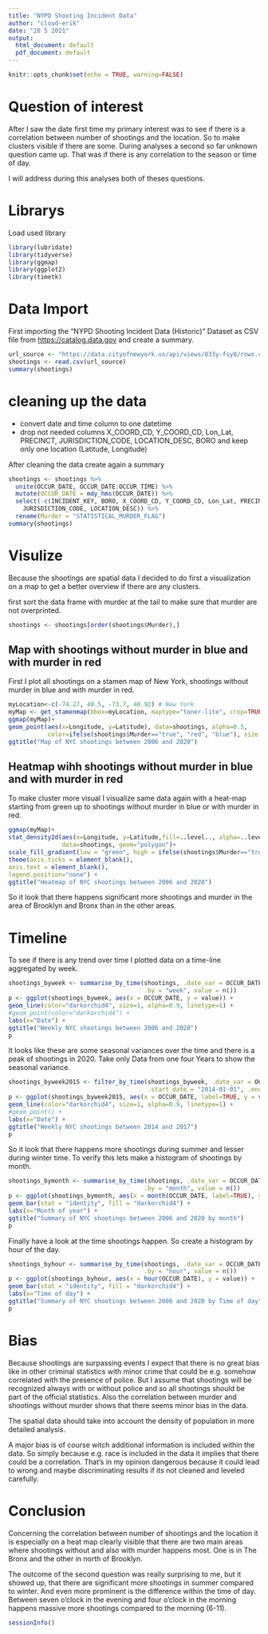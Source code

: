 ```yaml
---
title: "NYPD Shooting Incident Data"
author: "cloud-erik"
date: "20 5 2021"
output:
  html_document: default
  pdf_document: default
---
```


```r
knitr::opts_chunk$set(echo = TRUE, warning=FALSE)
```

# Question of interest

After I saw the date first time my primary interest was to see if there is a correlation between number of shootings and the location. So to make clusters visible if there are some.
During analyses a second so far unknown question came up. That was if there is any correlation to the season or time of day.

I will address during this analyses both of theses questions.

# Librarys

Load used library

```r
library(lubridate)
library(tidyverse)
library(ggmap)
library(ggplot2)
library(timetk)
```

# Data Import

First importing the "NYPD Shooting Incident Data (Historic)" Dataset as CSV file from <https://catalog.data.gov> and create a summary.

```r
url_source <- "https://data.cityofnewyork.us/api/views/833y-fsy8/rows.csv?accessType=DOWNLOAD"
shootings <- read.csv(url_source)
summary(shootings)
```

# cleaning up the data

* convert date and time column to one datetime
* drop not needed columns X_COORD_CD, Y_COORD_CD, Lon_Lat, PRECINCT, JURISDICTION_CODE, LOCATION_DESC, BORO and keep only one location (Latitude, Longitude)

After cleaning the data create again a summary

```r

shootings <- shootings %>%
  unite(OCCUR_DATE, OCCUR_DATE:OCCUR_TIME) %>%
  mutate(OCCUR_DATE = mdy_hms(OCCUR_DATE)) %>%
  select(-c(INCIDENT_KEY, BORO, X_COORD_CD, Y_COORD_CD, Lon_Lat, PRECINCT,
    JURISDICTION_CODE, LOCATION_DESC)) %>%  
  rename(Murder = "STATISTICAL_MURDER_FLAG")
summary(shootings)
```

# Visulize

Because the shootings are spatial data I decided to do first a visualization on a map to get a better overview if there are any clusters.

first sort the data frame with murder at the tail to make sure that murder are not overprinted.
```r
shootings <- shootings[order(shootings$Murder),]
```

## Map with shootings without murder in blue and with murder in red

First I plot all shootings on a stamen map of New York, shootings without murder in blue and with murder in red.
```r
myLocation<-c(-74.27, 40.5, -73.7, 40.92) # New York
myMap <- get_stamenmap(bbox=myLocation, maptype="toner-lite", crop=TRUE)
ggmap(myMap)+
geom_point(aes(x=Longitude, y=Latitude), data=shootings, alpha=0.5, 
           color=ifelse(shootings$Murder=="true", "red", "blue"), size = 1) +
ggtitle("Map of NYC shootings between 2006 and 2020")
```

## Heatmap wihh shootings without murder in blue and with murder in red

To make cluster more visual I visualize same data again with a heat-map starting from green up to shootings without murder in blue or with murder in red.

```r
ggmap(myMap)+
stat_density2d(aes(x=Longitude, y=Latitude,fill=..level.., alpha=..level..),
               data=shootings, geom="polygon")+
scale_fill_gradient(low = "green", high = ifelse(shootings$Murder=="true", "red", "blue"))+
theme(axis.ticks = element_blank(),
axis.text = element_blank(),
legend.position="none") +
ggtitle("Heatmap of NYC shootings between 2006 and 2020")
```
So it look that there happens significant more shootings and murder in the area of Brooklyn and Bronx than in the other areas.

# Timeline

To see if there is any trend over time I plotted data on a time-line aggregated by week.
```r
shootings_byweek <- summarise_by_time(shootings, .date_var = OCCUR_DATE,
                                      .by = "week", value = n())
p <- ggplot(shootings_byweek, aes(x = OCCUR_DATE, y = value)) +
geom_line(color="darkorchid4", size=1, alpha=0.9, linetype=1) +
#geom_point(color="darkorchid4") +
labs(x="Date") +
ggtitle("Weekly NYC shootings between 2006 and 2020")
p
```
It looks like these are some seasonal variances over the time and there is a peak of shootings in 2020.
Take only Data from one four Years to show the seasonal variance.
```r
shootings_byweek2015 <- filter_by_time(shootings_byweek, .date_var = OCCUR_DATE,
                                       .start_date = "2014-01-01", .end_date = "2017-12-31")
p <- ggplot(shootings_byweek2015, aes(x = OCCUR_DATE, label=TRUE, y = value)) +
geom_line(color="darkorchid4", size=1, alpha=0.9, linetype=1) +
#geom_point() +
labs(x="Date") +
ggtitle("Weekly NYC shootings between 2014 and 2017")
p
```
So it look that there happens more shootings during summer and lesser during winter time.
To verify this lets make a histogram of shootings by month.

```r
shootings_bymonth <- summarise_by_time(shootings, .date_var = OCCUR_DATE,
                                      .by = "month", value = n())
p <- ggplot(shootings_bymonth, aes(x = month(OCCUR_DATE, label=TRUE), y = value)) +
geom_bar(stat = "identity", fill = "darkorchid4") +
labs(x="Month of year") +
ggtitle("Summary of NYC shootings between 2006 and 2020 by month")
p
```

Finally have a look at the time shootings happen. So create a histogram by hour of the day.
```r
shootings_byhour <- summarise_by_time(shootings, .date_var = OCCUR_DATE,
                                      .by = "hour", value = n())
p <- ggplot(shootings_byhour, aes(x = hour(OCCUR_DATE), y = value)) +
geom_bar(stat = "identity", fill = "darkorchid4") +
labs(x="Time of day") +
ggtitle("Summary of NYC shootings between 2006 and 2020 by Time of day")
p
```

# Bias
Because shootings are surpassing events I expect that there is no great bias like in other criminal statistics with minor crime that could be e.g. somehow correlated with the presence of police. But I assume that shootings will be recognized always with or without police and so all shootings should be part of the official statistics.
Also the correlation between murder and shootings without murder shows that there seems minor bias in the data.

The spatial data should take into account the density of population in more detailed analysis.

A major bias is of course witch additional information is included within the data. So simply because e.g. race is included in the data it implies that there could be a correlation. That's in my opinion dangerous because it could lead to wrong and maybe discriminating results if its not cleaned and leveled carefully.

# Conclusion

Concerning the correlation between number of shootings and the location it is especially on a heat map clearly visible that there are two main areas where shootings without and also with murder happens most. One is in The Bronx and the other in north of Brooklyn.

The outcome of the second question was really surprising to me, but it showed up, that there are significant more shootings in summer compared to winter. And even more prominent is the difference within the time of day. Between seven o'clock in the evening and four o'clock in the morning happens massive more shootings compared to the morning (6-11).


```r
sessionInfo()
```